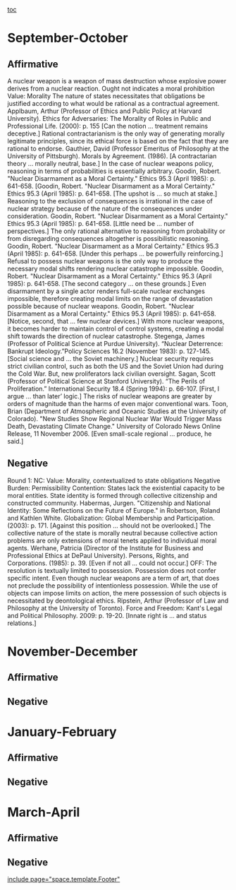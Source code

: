 [[toc]]
=September-October= 
==Affirmative== 
A nuclear weapon is a weapon of mass destruction whose explosive power derives from a nuclear reaction.
Ought not indicates a moral prohibition
Value: Morality
The nature of states necessitates that obligations be justified according to what would be rational as a contractual agreement.
Applbaum, Arthur (Professor of Ethics and Public Policy at Harvard University). Ethics for Adversaries: The Morality of Roles in Public and Professional Life. (2000): p. 155
[Can the notion ... treatment remains deceptive.]
Rational contractarianism is the only way of generating morally legitimate principles, since its ethical force is based on the fact that they are rational to endorse.
Gauthier, David (Professor Emeritus of Philosophy at the University of Pittsburgh). Morals by Agreement. (1986).
[A contractarian theory ... morally neutral, base.]
In the case of nuclear weapons policy, reasoning in terms of probabilities is essentially arbitrary.
Goodin, Robert. "Nuclear Disarmament as a Moral Certainty." Ethics 95.3 (April 1985): p. 641-658.
[Goodin, Robert. "Nuclear Disarmament as a Moral Certainty." Ethics 95.3 (April 1985): p. 641-658.
[The upshot is ... so much at stake.]
Reasoning to the exclusion of consequences is irrational in the case of nuclear strategy because of the nature of the consequences under consideration.
Goodin, Robert. "Nuclear Disarmament as a Moral Certainty." Ethics 95.3 (April 1985): p. 641-658.
[Little need be ... number of perspectives.]
The only rational alternative to reasoning from probability or from disregarding consequences altogether is possibilistic reasoning.
Goodin, Robert. "Nuclear Disarmament as a Moral Certainty." Ethics 95.3 (April 1985): p. 641-658.
[Under this perhaps ... be powerfully reinforcing.]
Refusal to possess nuclear weapons is the only way to produce the necessary modal shifts rendering nuclear catastrophe impossible.
Goodin, Robert. "Nuclear Disarmament as a Moral Certainty." Ethics 95.3 (April 1985): p. 641-658.
[The second category ... on these grounds.]
Even disarmament by a single actor renders full-scale nuclear exchanges impossible, therefore creating modal limits on the range of devastation possible because of nuclear weapons.
Goodin, Robert. "Nuclear Disarmament as a Moral Certainty." Ethics 95.3 (April 1985): p. 641-658.
[Notice, second, that ... few nuclear devices.]
With more nuclear weapons, it becomes harder to maintain control of control systems, creating a modal shift towards the direction of nuclear catastrophe.
Stegenga, James (Professor of Political Science at Purdue University). “Nuclear Deterrence: Bankrupt Ideology.”Policy Sciences 16.2 (November 1983): p. 127-145.
[Social science and ... the Soviet machinery.]
Nuclear security requires strict civilian control, such as both the US and the Soviet Union had during the Cold War. But, new proliferators lack civilian oversight.
Sagan, Scott (Professor of Political Science at Stanford University). “The Perils of Proliferation.” International Security 18.4 (Spring 1994): p. 66-107.
[First, I argue ... than later’ logic.]
The risks of nuclear weapons are greater by orders of magnitude than the harms of even major conventional wars.
Toon, Brian (Department of Atmospheric and Oceanic Studies at the University of Colorado). "New Studies Show Regional Nuclear War Would Trigger Mass Death, Devastating Climate Change." University of Colorado News Online Release, 11 November 2006.
[Even small-scale regional ... produce, he said.]

==Negative== 
Round 1:
NC:
Value: Morality, contextualized to state obligations
Negative Burden: Permissibility
Contention: States lack the existential capacity to be moral entities.
State identity is formed through collective citizenship and constructed community.
Habermas, Jurgen. "Citizenship and National Identity: Some Reflections on the Future of Europe." in Robertson, Roland and Kathlen White. Globalization: Global Membership and Participation. (2003): p. 171.
[Against this position ... should not be overlooked.]
The collective nature of the state is morally neutral because collective action problems are only extensions of moral tenets applied to individual moral agents.
Werhane, Patricia (Director of the Institute for Business and Professional Ethics at DePaul University). Persons, Rights, and Corporations. (1985): p. 39.
[Even if not all ... could not occur.]
OFF:
The resolution is textually limited to possession.
Possession does not confer specific intent.
Even though nuclear weapons are a term of art, that does not preclude the possibility of intentionless possession.
While the use of objects can impose limits on action, the mere possession of such objects is necessitated by deontological ethics.
Ripstein, Arthur (Professor of Law and Philosophy at the University of Toronto). Force and Freedom: Kant's Legal and Political Philosophy. 2009: p. 19-20.
[Innate right is ... and status relations.]





=November-December= 
==Affirmative== 
==Negative== 

=January-February= 
==Affirmative== 
==Negative== 

=March-April= 
==Affirmative== 
==Negative== 

[[include page="space.template.Footer"]]